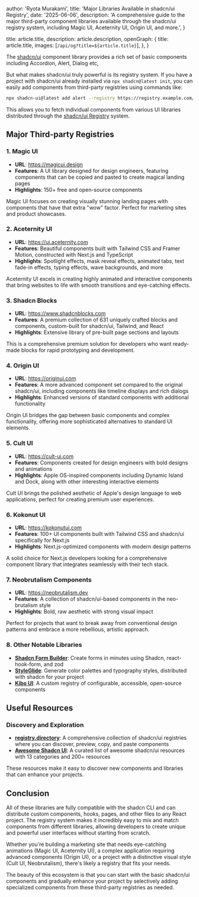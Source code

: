 
  author: 'Ryota Murakami',
  title: 'Major Libraries Available in shadcn/ui Registry',
  date: '2025-06-06',
  description:
    'A comprehensive guide to the major third-party component libraries available through the shadcn/ui registry system, including Magic UI, Aceternity UI, Origin UI, and more.',
}

  title: article.title,
  description: article.description,
  openGraph: {
    title: article.title,
    images: [`/api/og?title=${article.title}`],
  },
}


The [shadcn/ui](https://ui.shadcn.com/docs/components) component library provides a rich set of basic components including Accordion, Alert, Dialog etc,

But what makes shadcn/ui truly powerful is its registry system. If you have a project with shadcn/ui already installed via `npx shadcn@latest init`, you can easily add components from third-party registries using commands like:

```bash
npx shadcn-ui@latest add alert --registry https://registry.example.com/components.json
```

This allows you to fetch individual components from various UI libraries distributed through the [shadcn/ui Registry](https://ui.shadcn.com/docs/registry) system.

## Major Third-party Registries

### 1. Magic UI

- **URL**: https://magicui.design
- **Features**: A UI library designed for design engineers, featuring components that can be copied and pasted to create magical landing pages
- **Highlights**: 150+ free and open-source components

Magic UI focuses on creating visually stunning landing pages with components that have that extra "wow" factor. Perfect for marketing sites and product showcases.

### 2. Aceternity UI

- **URL**: https://ui.aceternity.com
- **Features**: Beautiful components built with Tailwind CSS and Framer Motion, constructed with Next.js and TypeScript
- **Highlights**: Spotlight effects, mask reveal effects, animated tabs, text fade-in effects, typing effects, wave backgrounds, and more

Aceternity UI excels in creating highly animated and interactive components that bring websites to life with smooth transitions and eye-catching effects.

### 3. Shadcn Blocks

- **URL**: https://www.shadcnblocks.com
- **Features**: A premium collection of 631 uniquely crafted blocks and components, custom-built for shadcn/ui, Tailwind, and React
- **Highlights**: Extensive library of pre-built page sections and layouts

This is a comprehensive premium solution for developers who want ready-made blocks for rapid prototyping and development.

### 4. Origin UI

- **URL**: https://originui.com
- **Features**: A more advanced component set compared to the original shadcn/ui, including components like timeline displays and rich dialogs
- **Highlights**: Enhanced versions of standard components with additional functionality

Origin UI bridges the gap between basic components and complex functionality, offering more sophisticated alternatives to standard UI elements.

### 5. Cult UI

- **URL**: https://cult-ui.com
- **Features**: Components created for design engineers with bold designs and animations
- **Highlights**: Apple OS-inspired components including Dynamic Island and Dock, along with other interesting interactive elements

Cult UI brings the polished aesthetic of Apple's design language to web applications, perfect for creating premium user experiences.

### 6. Kokonut UI

- **URL**: https://kokonutui.com
- **Features**: 100+ UI components built with Tailwind CSS and shadcn/ui specifically for Next.js
- **Highlights**: Next.js-optimized components with modern design patterns

A solid choice for Next.js developers looking for a comprehensive component library that integrates seamlessly with their tech stack.

### 7. Neobrutalism Components

- **URL**: https://neobrutalism.dev
- **Features**: A collection of shadcn/ui-based components in the neo-brutalism style
- **Highlights**: Bold, raw aesthetic with strong visual impact

Perfect for projects that want to break away from conventional design patterns and embrace a more rebellious, artistic approach.

### 8. Other Notable Libraries

- **[Shadcn Form Builder](https://www.shadcn-form.com/)**: Create forms in minutes using Shadcn, react-hook-form, and zod
- **[StyleGlide](https://www.styleglide.ai/)**: Generate color palettes and typography styles, distributed with shadcn for your project
- **[Kibo UI](https://www.kibo-ui.com/)**: A custom registry of configurable, accessible, open-source components

## Useful Resources

### Discovery and Exploration

- **[registry.directory](https://registry.directory/)**: A comprehensive collection of shadcn/ui registries where you can discover, preview, copy, and paste components
- **[Awesome Shadcn UI](https://github.com/birobirobiro/awesome-shadcn-ui)**: A curated list of awesome shadcn/ui resources with 13 categories and 200+ resources

These resources make it easy to discover new components and libraries that can enhance your projects.

## Conclusion

All of these libraries are fully compatible with the shadcn CLI and can distribute custom components, hooks, pages, and other files to any React project. The registry system makes it incredibly easy to mix and match components from different libraries, allowing developers to create unique and powerful user interfaces without starting from scratch.

Whether you're building a marketing site that needs eye-catching animations (Magic UI, Aceternity UI), a complex application requiring advanced components (Origin UI), or a project with a distinctive visual style (Cult UI, Neobrutalism), there's likely a registry that fits your needs.

The beauty of this ecosystem is that you can start with the basic shadcn/ui components and gradually enhance your project by selectively adding specialized components from these third-party registries as needed.
